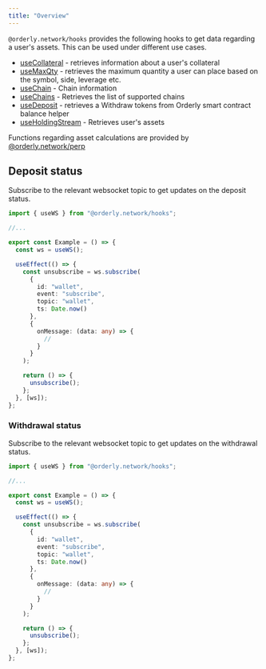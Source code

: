 ```yaml
---
title: "Overview"
---
```


`@orderly.network/hooks` provides the following hooks to get data regarding a user's assets. This can be used under different use cases.

- [useCollateral](/sdks/hooks/assets/use-collateral) - retrieves information about a user's collateral
- [useMaxQty](/sdks/hooks/assets/use-max-qty) - retrieves the maximum quantity a user can place based on the symbol, side, leverage etc.
- [useChain](/sdks/hooks/assets/use-chain) - Chain information
- [useChains](/sdks/hooks/assets/use-chains) - Retrieves the list of supported chains
- [useDeposit](/sdks/hooks/assets/use-deposit) - retrieves a Withdraw tokens from Orderly smart contract balance helper
- [useHoldingStream](/sdks/hooks/assets/use-holding-stream) - Retrieves user's assets

Functions regarding asset calculations are provided by [@orderly.network/perp](/sdks/perp/overview)

## Deposit status

Subscribe to the relevant websocket topic to get updates on the deposit status.

```typescript
import { useWS } from "@orderly.network/hooks";

//...

export const Example = () => {
  const ws = useWS();

  useEffect(() => {
    const unsubscribe = ws.subscribe(
      {
        id: "wallet",
        event: "subscribe",
        topic: "wallet",
        ts: Date.now()
      },
      {
        onMessage: (data: any) => {
          //
        }
      }
    );

    return () => {
      unsubscribe();
    };
  }, [ws]);
};
```

### Withdrawal status

Subscribe to the relevant websocket topic to get updates on the withdrawal status.

```typescript
import { useWS } from "@orderly.network/hooks";

//...

export const Example = () => {
  const ws = useWS();

  useEffect(() => {
    const unsubscribe = ws.subscribe(
      {
        id: "wallet",
        event: "subscribe",
        topic: "wallet",
        ts: Date.now()
      },
      {
        onMessage: (data: any) => {
          //
        }
      }
    );

    return () => {
      unsubscribe();
    };
  }, [ws]);
};
```
